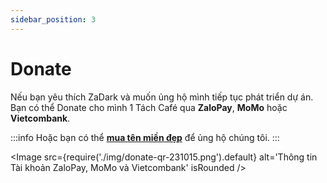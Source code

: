 ```yaml
---
sidebar_position: 3
---
```


# Donate

Nếu bạn yêu thích ZaDark và muốn ủng hộ mình tiếp tục phát triển dự án. Bạn có thể Donate cho mình 1 Tách Café qua **ZaloPay**, **MoMo** hoặc **Vietcombank**.

:::info
Hoặc bạn có thể [**mua tên miền đẹp**](/sell-domains) để ủng hộ chúng tôi.
:::


<Image
  src={require('./img/donate-qr-231015.png').default}
  alt='Thông tin Tài khoản ZaloPay, MoMo và Vietcombank'
  isRounded
/>
